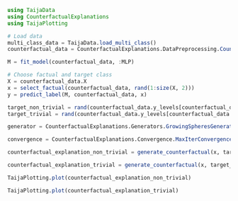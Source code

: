 ```julia
using TaijaData
using CounterfactualExplanations
using TaijaPlotting
```

```julia
# Load data
multi_class_data = TaijaData.load_multi_class()
counterfactual_data = CounterfactualExplanations.DataPreprocessing.CounterfactualData(multi_class_data[1], multi_class_data[2])

M = fit_model(counterfactual_data, :MLP)

# Choose factual and target class
X = counterfactual_data.X
x = select_factual(counterfactual_data, rand(1:size(X, 2)))
y = predict_label(M, counterfactual_data, x)

target_non_trivial = rand(counterfactual_data.y_levels[counterfactual_data.y_levels .!= y[1]])
target_trivial = rand(counterfactual_data.y_levels[counterfactual_data.y_levels .== y[1]])

generator = CounterfactualExplanations.Generators.GrowingSpheresGenerator()

convergence = CounterfactualExplanations.Convergence.MaxIterConvergence()
```

```julia
counterfactual_explanation_non_trivial = generate_counterfactual(x, target_non_trivial, counterfactual_data, M, generator; convergence = convergence)
```

```julia
counterfactual_explanation_trivial = generate_counterfactual(x, target_trivial, counterfactual_data, M, generator; convergence = convergence)
```

```julia
TaijaPlotting.plot(counterfactual_explanation_non_trivial)
```

```julia
TaijaPlotting.plot(counterfactual_explanation_trivial)
```
